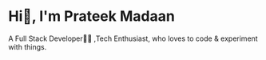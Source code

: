 # Hi👋, I'm Prateek Madaan
A Full Stack Developer👨‍💻 ,Tech Enthusiast, who loves to code & experiment with things.                             
